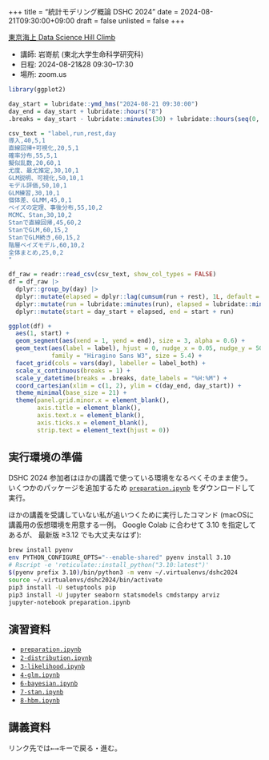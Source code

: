 +++
title = "統計モデリング概論 DSHC 2024"
date = 2024-08-21T09:30:00+09:00
draft = false
unlisted = false
+++

[東京海上 Data Science Hill Climb](https://tokiomarine-dshc.com/)

- 講師: 岩嵜航 (東北大学生命科学研究科)
- 日程: 2024-08-21&28 09:30--17:30
- 場所: zoom.us

```r
library(ggplot2)

day_start = lubridate::ymd_hms("2024-08-21 09:30:00")
day_end = day_start + lubridate::hours("8")
.breaks = day_start - lubridate::minutes(30) + lubridate::hours(seq(0, 9))

csv_text = "label,run,rest,day
導入,40,5,1
直線回帰+可視化,20,5,1
確率分布,55,5,1
擬似乱数,20,60,1
尤度、最尤推定,30,10,1
GLM説明、可視化,50,10,1
モデル評価,50,10,1
GLM練習,30,10,1
個体差、GLMM,45,0,1
ベイズの定理、事後分布,55,10,2
MCMC、Stan,30,10,2
Stanで直線回帰,45,60,2
StanでGLM,60,15,2
StanでGLM続き,60,15,2
階層ベイズモデル,60,10,2
全体まとめ,25,0,2
"

df_raw = readr::read_csv(csv_text, show_col_types = FALSE)
df = df_raw |>
  dplyr::group_by(day) |>
  dplyr::mutate(elapsed = dplyr::lag(cumsum(run + rest), 1L, default = 0)) |>
  dplyr::mutate(run = lubridate::minutes(run), elapsed = lubridate::minutes(elapsed)) |>
  dplyr::mutate(start = day_start + elapsed, end = start + run)

ggplot(df) +
  aes(1, start) +
  geom_segment(aes(xend = 1, yend = end), size = 3, alpha = 0.6) +
  geom_text(aes(label = label), hjust = 0, nudge_x = 0.05, nudge_y = 500,
            family = "Hiragino Sans W3", size = 5.4) +
  facet_grid(cols = vars(day), labeller = label_both) +
  scale_x_continuous(breaks = 1) +
  scale_y_datetime(breaks = .breaks, date_labels = "%H:%M") +
  coord_cartesian(xlim = c(1, 2), ylim = c(day_end, day_start)) +
  theme_minimal(base_size = 21) +
  theme(panel.grid.minor.x = element_blank(),
        axis.title = element_blank(),
        axis.text.x = element_blank(),
        axis.ticks.x = element_blank(),
        strip.text = element_text(hjust = 0))
```

## 実行環境の準備

DSHC 2024 参加者はほかの講義で使っている環境をなるべくそのまま使う。
いくつかのパッケージを追加するため
[`preparation.ipynb`](./preparation.ipynb) をダウンロードして実行。

ほかの講義を受講していない私が追いつくために実行したコマンド
(macOSに講義用の仮想環境を用意する一例。
Google Colab に合わせて 3.10 を指定してあるが、
最新版 ≥3.12 でも大丈夫なはず):
```sh
brew install pyenv
env PYTHON_CONFIGURE_OPTS="--enable-shared" pyenv install 3.10
# Rscript -e 'reticulate::install_python("3.10:latest")'
$(pyenv prefix 3.10)/bin/python3 -m venv ~/.virtualenvs/dshc2024
source ~/.virtualenvs/dshc2024/bin/activate
pip3 install -U setuptools pip
pip3 install -U jupyter seaborn statsmodels cmdstanpy arviz
jupyter-notebook preparation.ipynb
```


## 演習資料

- [`preparation.ipynb`](./preparation.ipynb)
- [`2-distribution.ipynb`](./2-distribution.ipynb)
- [`3-likelihood.ipynb`](./3-likelihood.ipynb)
- [`4-glm.ipynb`](4-glm.ipynb)
- [`6-bayesian.ipynb`](6-bayesian.ipynb)
- [`7-stan.ipynb`](7-stan.ipynb)
- [`8-hbm.ipynb`](8-hbm.ipynb)


## 講義資料

リンク先では<kbd>←</kbd><kbd>→</kbd>キーで戻る・進む。
